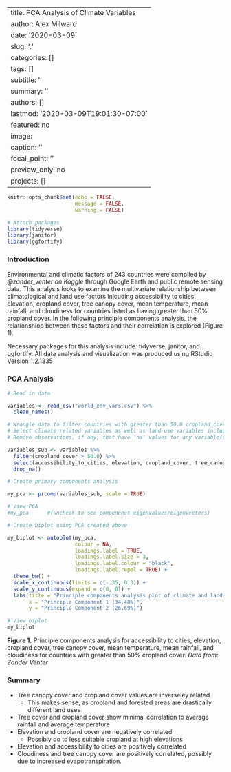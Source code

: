 
---
title: PCA Analysis of Climate Variables
author: Alex Milward
date: '2020-03-09'
slug: '.'
categories: []
tags: []
subtitle: ''
summary: ''
authors: []
lastmod: '2020-03-09T19:01:30-07:00'
featured: no
image:
  caption: ''
  focal_point: ''
  preview_only: no
projects: []
---

```r
knitr::opts_chunk$set(echo = FALSE,
                      message = FALSE,
                      warning = FALSE)

# Attach packages
library(tidyverse)
library(janitor)
library(ggfortify)
```

### Introduction

Environmental and climatic factors of 243 countries were compiled by *@zander_venter on Kaggle* through Google Earth and public remote sensing data.  This analysis looks to examine the multivariate relationship between climatological and land use factors inlcuding accessibility to cities, elevation, cropland cover, tree canopy cover, mean temperature, mean rainfall, and cloudiness for countries listed as having greater than 50% cropland cover.  In the following principle components analysis, the relationshiop between these factors and their correlation is explored (Figure 1).

Necessary packages for this analysis include: tidyverse, janitor, and ggfortify.
All data analysis and visualization was produced using RStudio Version 1.2.1335

### PCA Analysis

```r
# Read in data

variables <- read_csv("world_env_vars.csv") %>% 
  clean_names() 

# Wrangle data to filter countries with greater than 50.0 cropland_cover metrics
# Select climate related variables as well as land use variables including accessibility_to_cities, elevation, cropland_cover, tree_canopy_cover, temp_mean_annual, rain_mean_annual, and cloudiness
# Remove observations, if any, that have 'na' values for any variable(s)

variables_sub <- variables %>% 
  filter(cropland_cover > 50.0) %>% 
  select(accessibility_to_cities, elevation, cropland_cover, tree_canopy_cover, temp_mean_annual, rain_mean_annual, cloudiness) %>% 
  drop_na()

# Create primary components analysis 

my_pca <- prcomp(variables_sub, scale = TRUE)

# View PCA
#my_pca      #(uncheck to see compenenet eigenvalues/eigenvectors)

# Create biplot using PCA created above

my_biplot <- autoplot(my_pca,
                      colour = NA, 
                      loadings.label = TRUE,
                      loadings.label.size = 3,
                      loadings.label.colour = "black",
                      loadings.label.repel = TRUE) +
  theme_bw() +
  scale_x_continuous(limits = c(-.35, 0.3)) +
  scale_y_continuous(expand = c(0, 0)) +
  labs(title = "Principle components analysis plot of climate and land-use variables",
       x = "Principle Component 1 (34.48%)",
       y = "Principle Component 2 (26.69%)")

# View biplot
my_biplot

```

**Figure 1.** Principle components analysis for accessibility to cities, elevation, cropland cover, tree canopy cover, mean temperature, mean rainfall, and cloudiness for countries with greater than 50% cropland cover. *Data from: Zander Venter*

### Summary
- Tree canopy cover and cropland cover values are inverseley related
  - This makes sense, as cropland and forested areas are drastically different land uses
- Tree cover and cropland cover show minimal correlation to average rainfall and average temperature
- Elevation and cropland cover are negatively correlated
  - Possibly do to less suitable cropland at high elevations
- Elevation and accessibility to cities are positively correlated
- Cloudiness and tree canopy cover are positively correlated, possibly due to increased evapotranspiration.